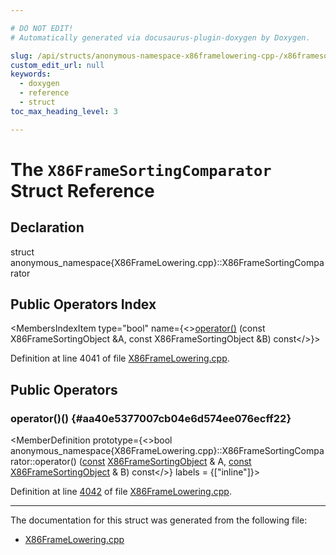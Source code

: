 ```yaml
---

# DO NOT EDIT!
# Automatically generated via docusaurus-plugin-doxygen by Doxygen.

slug: /api/structs/anonymous-namespace-x86framelowering-cpp-/x86framesortingcomparator
custom_edit_url: null
keywords:
  - doxygen
  - reference
  - struct
toc_max_heading_level: 3

---
```





# The `X86FrameSortingComparator` Struct Reference

<DoxygenPage pluginConfig={pluginConfig}>



## Declaration

<CodeBlock>struct anonymous_namespace{X86FrameLowering.cpp}::X86FrameSortingComparator</CodeBlock>

## Public Operators Index

<MembersIndex>

<MembersIndexItem
  type="bool"
  name={<><a href="#aa40e5377007cb04e6d574ee076ecff22">operator()</a> (const X86FrameSortingObject &amp;A, const X86FrameSortingObject &amp;B) const</>}>
</MembersIndexItem>

</MembersIndex>


Definition at line 4041 of file <a href="/docs/api/files/lib/lib/target/lib/target/x86/x86framelowering-cpp">X86FrameLowering.cpp</a>.

<SectionDefinition>

## Public Operators

### operator()() {#aa40e5377007cb04e6d574ee076ecff22}

<MemberDefinition
  prototype={<>bool anonymous&#95;namespace&#123;X86FrameLowering.cpp&#125;::X86FrameSortingComparator::operator() (<a href="/docs/api/files/lib/lib/target/lib/target/aarch64/aarch64promoteconstant-cpp/#a90f8350fecae261c25be85d38b451bff">const</a> <a href="/docs/api/structs/anonymous-namespace-x86framelowering-cpp-/x86framesortingobject">X86FrameSortingObject</a> &amp; A, <a href="/docs/api/files/lib/lib/target/lib/target/aarch64/aarch64promoteconstant-cpp/#a90f8350fecae261c25be85d38b451bff">const</a> <a href="/docs/api/structs/anonymous-namespace-x86framelowering-cpp-/x86framesortingobject">X86FrameSortingObject</a> &amp; B) const</>}
  labels = {["inline"]}>

Definition at line <a href="/docs/api/files/lib/lib/target/lib/target/x86/x86framelowering-cpp/#l04042">4042</a> of file <a href="/docs/api/files/lib/lib/target/lib/target/x86/x86framelowering-cpp">X86FrameLowering.cpp</a>.
</MemberDefinition>

</SectionDefinition>

<hr/>

The documentation for this struct was generated from the following file:

<ul>
<li><a href="/docs/api/files/lib/lib/target/lib/target/x86/x86framelowering-cpp">X86FrameLowering.cpp</a></li>
</ul>

</DoxygenPage>
